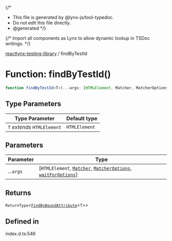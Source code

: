 {/*
* This file is generated by @lynx-js/tool-typedoc.
* Do not edit this file directly.
* @generated
*/}

{/* Import all components as Lynx to allow dynamic lookup in TSDoc writings. */}


[reactlynx-testing-library](/api/reactlynx-testing-library/index.mdx) / findByTestId

# Function: findByTestId()

```ts
function findByTestId<T>(...args: [HTMLElement, Matcher, MatcherOptions, waitForOptions]): ReturnType<FindByBoundAttribute<T>>
```

## Type Parameters

| Type Parameter | Default type |
| ------ | ------ |
| `T` *extends* `HTMLElement` | `HTMLElement` |

## Parameters

| Parameter | Type |
| ------ | ------ |
| ...`args` | [`HTMLElement`, [`Matcher`](/api/reactlynx-testing-library/TypeAlias.Matcher.mdx), [`MatcherOptions`](/api/reactlynx-testing-library/Interface.MatcherOptions.mdx), [`waitForOptions`](/api/reactlynx-testing-library/Interface.waitForOptions.mdx)] |

## Returns

`ReturnType`\<[`FindByBoundAttribute`](/api/reactlynx-testing-library/TypeAlias.FindByBoundAttribute.mdx)\<`T`\>\>

## Defined in

index.d.ts:546

